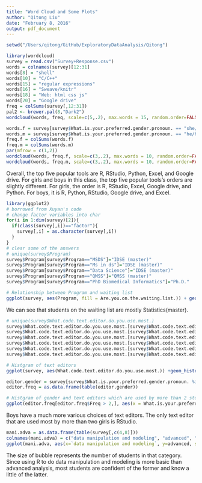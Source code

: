 ```yaml
---
title: "Word Cloud and Some Plots"
author: "Qitong Liu"
date: "February 8, 2016"
output: pdf_document
---
```


```r
setwd("/Users/qitong/GitHub/ExploratoryDataAnalysis/Qitong")
```

```r
library(wordcloud)
survey = read.csv("Survey+Response.csv")
words = colnames(survey)[12:31]
words[8] = "shell"
words[10] = "C/C++"
words[15] = "regular expressions"
words[16] = "Sweave/knitr"
words[18] = "Web: html css js"
words[20] = "Google drive"
freq = colSums(survey[,12:31])
pal2 <- brewer.pal(8,"Dark2")
wordcloud(words, freq, scale=c(5,.2), max.words = 15, random.order=FALSE, rot.per=.15, colors=pal2)

words.f = survey[survey$What.is.your.preferred.gender.pronoun. == "she/her", 12:31]
words.m = survey[survey$What.is.your.preferred.gender.pronoun. == "he/him", 12:31]
freq.f = colSums(words.f)
freq.m = colSums(words.m)
par(mfrow = c(1,2))
wordcloud(words, freq.f, scale=c(3,.2), max.words = 10, random.order=FALSE, rot.per=.1, colors=pal2)
wordcloud(words, freq.m, scale=c(3,.2), max.words = 10, random.order=FALSE, rot.per=.1, colors=pal2)
```

Overall, the top five popular tools are R, RStudio, Python, Excel, and Google drive. For girls and boys in this class, the top five popular tools's orders are slightly different. For girls, the order is R, RStudio, Excel, Google drive, and Python. For boys, it is R, Python, RStudio, Google drive, and Excel.

```r
library(ggplot2)
# borrowed from Xuyan's code
# change factor variables into char
for(i in 1:dim(survey)[2]){
  if(class(survey[,i])=="factor"){
    survey[,i] = as.character(survey[,i])
  }
}
# clear some of the answers
# unique(survey$Program)
survey$Program[survey$Program=="MSDS"]="IDSE (master)"
survey$Program[survey$Program=="Ms in ds"]="IDSE (master)"
survey$Program[survey$Program=="Data Science"]="IDSE (master)"
survey$Program[survey$Program=="QMSS"]="QMSS (master)"
survey$Program[survey$Program=="PhD Biomedical Informatics"]="Ph.D."

# Relationship between Program and waiting list
ggplot(survey, aes(Program, fill = Are.you.on.the.waiting.list.)) + geom_histogram() + theme(axis.text.x=element_text(angle=45, vjust=1, hjust=1)) + scale_fill_discrete(name="Waiting List") + theme(axis.title.x = element_blank())
```

We can see that students on the waiting list are mostly Statistics(master).

```r
# unique(survey$What.code.text.editor.do.you.use.most.)
survey$What.code.text.editor.do.you.use.most.[survey$What.code.text.editor.do.you.use.most. %in% c("sublime text 2", "sublime text", "Sublime Text 2", "Sublime Text!", "Sublime Text", "sublime", "Sublime 2")] = "Sublime"
survey$What.code.text.editor.do.you.use.most.[survey$What.code.text.editor.do.you.use.most. %in% c("textwrangler", "textWrangler")] = "Text Wrangler"
survey$What.code.text.editor.do.you.use.most.[survey$What.code.text.editor.do.you.use.most. %in% c("ipynb", "Ipython", "python")] = "IPython Notebook"
survey$What.code.text.editor.do.you.use.most.[survey$What.code.text.editor.do.you.use.most. == "I used jupyter last semester"] = "jupyter"
survey$What.code.text.editor.do.you.use.most.[survey$What.code.text.editor.do.you.use.most. == "haven't used any"] = "None"
survey$What.code.text.editor.do.you.use.most.[survey$What.code.text.editor.do.you.use.most. %in% c("Atom/Sublime text", "Any (20 years C++/Java experience)", "Sublime Text / Eclipse", "Webstorm, pycharm")] = "Two or more"

# Histgram of text editors
ggplot(survey, aes(What.code.text.editor.do.you.use.most.)) +geom_histogram() + coord_flip() + xlab("text editor")

editor.gender = survey[survey$What.is.your.preferred.gender.pronoun. %in% c("he/him", "she/her"), 5:6]
editor.freq = as.data.frame(table(editor.gender))

# Histgram of gender and text editors which are used by more than 2 studets 
ggplot(editor.freq[editor.freq$Freq > 2,], aes(x = What.is.your.preferred.gender.pronoun., y = Freq, fill = What.code.text.editor.do.you.use.most.)) + geom_histogram(stat = "identity") + coord_flip() + xlab("gender") + ylab("count") + theme(legend.position="bottom", legend.text = element_text(size=6), legend.title = element_text(size=8, face="bold")) + scale_fill_discrete(name="text editors")
```

Boys have a much more various choices of text editors. The only text editor that are used most by more than two girls is RStudio.

```r
mani.adva = as.data.frame(table(survey[,c(4,8)]))
colnames(mani.adva) = c("data manipulation and modeling", "advanced", "count")
ggplot(mani.adva, aes(x=`data manipulation and modeling`, y=advanced, size=count)) + geom_point() + scale_x_discrete(limits=c("None","A little","Confident","Expert")) + scale_y_discrete(limits=c("None","A little","Confident","Expert")) + theme_bw() + scale_size_area(max_size = 20)
```

The size of bubble represents the number of students in that category. Since using R to do data manipulation and modeling is more basic than advanced analysis, most students are confident of the former and know a little of the latter. 
